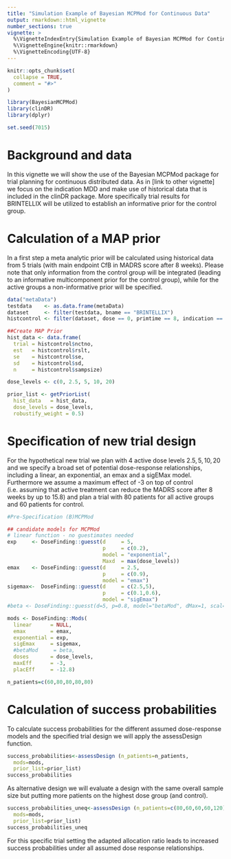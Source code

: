 ```yaml
---
title: "Simulation Example of Bayesian MCPMod for Continuous Data"
output: rmarkdown::html_vignette
number_sections: true
vignette: >
  %\VignetteIndexEntry{Simulation Example of Bayesian MCPMod for Continuous Data}
  %\VignetteEngine{knitr::rmarkdown}
  %\VignetteEncoding{UTF-8}
---
```


```r
knitr::opts_chunk$set(
  collapse = TRUE,
  comment = "#>"
)
```

```r
library(BayesianMCPMod)
library(clinDR)
library(dplyr)

set.seed(7015)
```

# Background and data

In this vignette we will show the use of the Bayesian MCPMod package for trial planning for continuous distributed data. 
As in [link to other vignette] we focus on the indication MDD and make use of historical data that is included in the clinDR package. 
More specifically trial results for BRINTELLIX will be utilized to establish an informative prior for the control group.

# Calculation of a MAP prior
In a first step a meta analytic prior will be calculated using historical data from 5 trials (with main endpoint CfB in MADRS score after 8 weeks).
Please note that only information from the control group will be integrated (leading to an informative multicomponent prior for the control group), while for the active groups a non-informative prior will be specified.


```r
data("metaData")
testdata    <- as.data.frame(metaData)
dataset     <- filter(testdata, bname == "BRINTELLIX")
histcontrol <- filter(dataset, dose == 0, primtime == 8, indication == "MAJOR DEPRESSIVE DISORDER")

##Create MAP Prior
hist_data <- data.frame(
  trial = histcontrol$nctno,
  est   = histcontrol$rslt,
  se    = histcontrol$se,
  sd    = histcontrol$sd,
  n     = histcontrol$sampsize)

dose_levels <- c(0, 2.5, 5, 10, 20)

prior_list <- getPriorList(
  hist_data   = hist_data,
  dose_levels = dose_levels,
  robustify_weight = 0.5)

```

# Specification of new trial design 

For the hypothetical new trial we plan with 4 active dose levels $2.5, 5, 10, 20$ and we specify a broad set of potential dose-response relationships, including a linear, an exponential, an emax and a sigEMax model.  
Furthermore we assume a maximum effect of -3 on top of control (i.e. assuming that  active treatment can reduce the MADRS score after 8 weeks by up to 15.8) and plan a trial with 80 patients for all active groups and 60 patients for control.
```r
#Pre-Specification (B)MCPMod 

## candidate models for MCPMod
# linear function - no guestimates needed
exp     <- DoseFinding::guesst(d     = 5,
                               p     = c(0.2),
                               model = "exponential",
                               Maxd  = max(dose_levels))
emax    <- DoseFinding::guesst(d     = 2.5,
                               p     = c(0.9),
                               model = "emax")
sigemax<-  DoseFinding::guesst(d     = c(2.5,5),
                               p     = c(0.1,0.6),
                               model = "sigEmax")
#beta <- DoseFinding::guesst(d=5, p=0.8, model="betaMod", dMax=1, scal=1.2, Maxd=20)

mods <- DoseFinding::Mods(
  linear      = NULL,
  emax        = emax,
  exponential = exp,
  sigEmax     = sigemax,
  #betaMod     = beta,
  doses       = dose_levels,
  maxEff      = -3,
  placEff     = -12.8)

n_patients=c(60,80,80,80,80)
```

# Calculation of success probabilities

To calculate success probabilities for the different assumed dose-response models and the specified trial design we will apply the assessDesign function.  

```r
success_probabilities<-assessDesign (n_patients=n_patients,
  mods=mods,
  prior_list=prior_list)
success_probabilities
```

As alternative design we will evaluate a design with the same overall sample size but putting more patients on the highest dose group (and control).

```r
success_probabilities_uneq<-assessDesign (n_patients=c(80,60,60,60,120),
  mods=mods,
  prior_list=prior_list)
success_probabilities_uneq
```

For this specific trial setting the adapted allocation ratio leads to increased success probabilities under all assumed dose response relationships.


